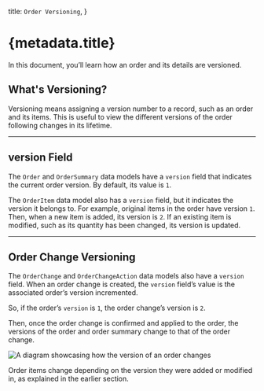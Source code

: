   title: `Order Versioning`,
}

# {metadata.title}

In this document, you’ll learn how an order and its details are versioned.

## What's Versioning?

Versioning means assigning a version number to a record, such as an order and its items. This is useful to view the different versions of the order following changes in its lifetime.

---

## version Field

The `Order` and `OrderSummary` data models have a `version` field that indicates the current order version. By default, its value is `1`.

The `OrderItem` data model also has a `version` field, but it indicates the version it belongs to. For example, original items in the order have version `1`. Then, when a new item is added, its version is `2`. If an existing item is modified, such as its quantity has been changed, its version is updated.

---

## Order Change Versioning

The `OrderChange` and `OrderChangeAction` data models also have a `version` field. When an order change is created, the `version` field’s value is the associated order’s version incremented.

So, if the order’s `version` is `1`, the order change’s version is `2`.

Then, once the order change is confirmed and applied to the order, the versions of the order and order summary change to that of the order change.

![A diagram showcasing how the version of an order changes](https://res.cloudinary.com/dza7lstvk/image/upload/v1712304242/Medusa%20Resources/order-versioning_rsx2rn.jpg)

Order items change depending on the version they were added or modified in, as explained in the earlier section.
